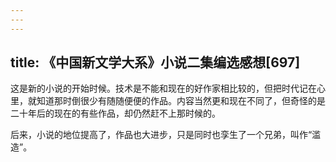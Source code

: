 ```yaml
---
---
---
```

title: 《中国新文学大系》小说二集编选感想[697]
---




这是新的小说的开始时候。技术是不能和现在的好作家相比较的，但把时代记在心里，就知道那时倒很少有随随便便的作品。内容当然更和现在不同了，但奇怪的是二十年后的现在的有些作品，却仍然赶不上那时候的。

后来，小说的地位提高了，作品也大进步，只是同时也孪生了一个兄弟，叫作“滥造”。